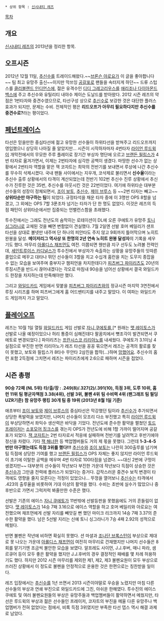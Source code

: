  * 상위 항목 : [[신시내티 레즈]]

[[목차]]

== 개요 ==
[[신시내티 레즈]]의 2013년을 정리한 항목.

== 오프시즌 ==
2012년 12월 11일, [[추신수]]를 트레이드해왔다.~~[[브론슨 아로요]]가 이 글을 좋아합니다~~ 팀 최고 유망주 출신~~이지만 막쓰잉 [[공갈]]포로 팬들을 속터지게 하던~~ 드류 스텁스를 [[클리블랜드 인디언스]]에, 젊은 유격수인 [[디디 그레고리우스]]를 [[애리조나 다이아몬드백스]]에 주고 추신수와 유틸리티 내야수 제이슨 도날드를 받아왔다. 2012 시즌 레즈의 약점은 1번타자와 중견수였으므로, 타선구성 상으로 [[추신수]]로 보강한 것은 대단한 플러스 효과가 되지만, 문제는 수비. 전체적인 평은 '''리드오프가 아무리 필요하다지만 추신수를 중견수로?'''라는 평이었다. 

== [[페넌트레이스]] ==
타선은 믿을만한 중심타선에 젊고 유망한 선수들이 하위타선을 받쳐주고 리드오프까지 영입했으니 상당히 나아질 줄 알았지만... 시즌이 시작하자마자 4번타자 [[라이언 루드윅]]이 개막전에서의 무모한 주루 플레이로 장기간 부상자 명단에 오르고 [[브랜든 필립스]]가 4번 타자로 옮겨가면서, 이제는 2번타자에 심각한 공백이 생겼다. 마땅한 선수가 없는 상황에서 2번타자 역할을 맡은 잭 코자트는 최악의 전반기를 보내면서 루상에 나간 추신수를 무수히 삭제시켰다. 국내 팬들 사이에서는 지우개, 코삭제로 불리면서 '''신수율'''이라는 추신수 출루 상황에서의 타격이 계산되었는데 전반기 102번 추신수 진루 상황에서 추신수가 진루한 것은 35번, 추신수를 아웃시킨 것은 22번이었다. 여기에 하위타순 대부분 선수들의 성장이 정체되면서, [[조이 보토]], [[추신수]], [[제이 브루스]] 등 ~~2번 타자는 빼고~~ '''상위타순만 야구하는 팀'''이 되었다. 규정타석을 채운 타자 중에 이 3명만 OPS 8할을 넘겼고, 그 외에는 OPS 7할 3푼조차 넘기는 타자가 단 한 명도 없었다. 이것은 레즈의 득점 패턴이 상위타순에서만 집중되는 언밸런스함을 초래했다. 

투수진에서는 그래도 전년도의 숨막히는 로테이션이 DL에 오른 쿠에토가 유망주 [[토니 싱그라니]]로 교체된 것을 빼면 변함없이 견실했다. 7월 2일엔 선발 호머 베일리가 샌프 타선을 상대로 볼넷만 내주며 단 하나의 피안타도 주지 않고 9회까지 틀어막으며 노히트 완봉을 달성. '''메이저리그 역사상 또 한명의 2년 연속 노히트 완봉 달성자'''의 기록을 세우기도 했다. 마무리 [[아롤디스 채프먼]]도 여전. 이쯤되면 웬만큼 지구 선두도 노려볼 전력인데, [[세인트루이스 카디널스]]가 투수진에서 부상자가 속출하는 상황을 유망주들의 잇따른 콜업으로 메꾸고 대타나 뛰던 선수들이 3할을 치고 수십개 홈런을 치는 도무지 종잡을 수 없는 모습을 보여주며 중부지구 챔피언을 차지한데다가 [[피츠버그 파이리츠]]도 20년의 루징시즌을 반드시 끊어내겠다는 각오로 마침내 90승을 넘어선 상황에서 결국 와일드카드 한장을 차지하는데 만족해야만 했다.

그리고 [[와일드카드]] 게임에서 맞붙을 [[피츠버그 파이리츠]]와의 정규시즌 마지막 3연전에서 루징 시리즈를 하며 피츠버그에게 홈 어드밴티지를 내주고 말았다. 이 여파는 와일드카드 게임까지 가고 말았다.

== [[플레이오프]] ==
레즈는 10월 1일 열릴 [[와일드카드]] 게임 선발로 [[자니 쿠에토]]를,[* 원래는 [[맷 레이토스]]가 선발로 나올 예정이었으나 허리 통증이 심해진데다 팔꿈치에서 뼛조각이 발견되면서 쿠에토로 변경되었다.] 파이리츠는 [[프란시스코 리리아노]]를 내세웠다. 쿠에토가 3.1이닝 4실점으로 부진한 반면 리리아노가 레즈 타선을 꽁꽁 묶으면서 레즈는 공격의 활로를 찾이 못했고, 보토와 필립스가 8타수 무안타 2삼진을 합작(...)하며 [[망했어요]]. 추신수의 홈런 포함 2득점에 그치면서 레즈는 파이리츠에게 2:6으로 패하며 시즌을 접었다.

== 시즌 총평 ==
'''90승 72패 (NL 5위)'''
'''타/출/장 : .249(8)/.327(2)/.391(10), 득점 3위, 도루 10위, 홈런 11위'''
'''팀 평균자책점 3.38(4위), 선발 3위, 불펜 4위'''
'''팀 수비력 4위 (팬그래프 팀 필딩 UZR기준)'''
'''팜 유망주 랭킹 30개 팀 중 19위 (2013년 8월 1일 기준)'''

애초부터 [[조이 보토]]와 [[제이 브루스]]의 중심타선은 막강했던 팀이라 [[추신수]]가 추가되면서 상당한 폭발력을 보였지만, 나머지 선수들이 모조리 다소 부진했고 특히 [[라이언 루드윅]]이 부상당하면서 좌익수 생산력은 바닥을 기었다. 전년도에 준수한 활약을 펼쳤던 [[토드 프레이저]]는 [[소포모어 징크스]]를 겪는지 OPS가 전년도에 비해 1할 가까이 떨어지며 공갈포가 되었다. [[잭 코자트]]는 2번 타자로서 적응에 실패하며 전반기를 날려먹고 후반기에야 정신을 차렸다. 기타 [[잭 해너한]] 등 백업멤버들도 거의 제 몫을 못했다. 그런데 '''1-3-4-5번만 야구했는데도 득점 3위를 했다!!!''' [[추신수]]와 [[조이 보토]]는 나란히 300출루를 넘기며 팀 득점에 상당한 기여를 했고 [[브랜든 필립스]]가 OPS 자체는 좋지 않지만 라이언 루드윅이 초기에 이탈한 공백을 메우며 4번 타자로 100타점을 넘겼다. ~~대신 2번에 구멍이 생겼지만~~ 대부분의 선수들이 작년보다 부진한 가운데 작년보다 득점이 상승한 것은 [[추신수]]가 그만큼 전력에 플러스가 되었다는 증거다. 갑작스러운 중견수 보직 변경이 타격에도 영향을 줄지 모른다는 걱정이 있었으나... 뚜껑을 열어보니 [[추신수]]는 타격에서 .423의 출루율을 비롯하여 기대 이상의 활약을 했다. 수비는 초반에 실수가 많았으나 중후반으로 가면서 그럭저럭 봐줄만한 수준은 했다.

선발은 기존의 에이스 [[자니 쿠에토]]가 11번밖에 선발등판을 못했음에도 거의 흔들림이 없었다. [[맷 레이토스]]가 14승 7패 3.16으로 에이스 역할을 하고 호머 베일리와 아로요는 여전했으며 채프먼에게 선발 자리를 빼앗길 뻔 했던 마이크 리크까지 14승 7패 3.37의 준수한 활약을 했다. 남은 5선발 지리는 신예 토니 싱그라니가 7승 4패 2.92의 성적으로 메웠다. 

반면 불펜은 작년에 비하면 확실히 못했다. 션 마셜과 [[조나단 브록스턴]]이 부상으로 제대로 못 나오는 가운데 [[아롤디스 채프먼]]이 여전히 마무리로 건재했지만 나머지 선수들은 8회를 맡기기엔 조금씩 불안한 모습을 보였다. 알프레도 사이먼, J.J.후버, 매니 파라, 샘 르큐어 등이 모두 좋은 활약을 했지만 J.J.후버의 경우 결정적인 패배를 몇 차례 허용하기도 했다. 하지만 2012 시즌 마무리를 제외한 제1, 제2, 제3 불펜요원이 모두 부상으로 쓰러진 상황에서 이 정도로 불펜을 안정적으로 운용한 것은 한편으로는 칭찬받을 일이다.

레즈 입장에서는 [[추신수]]를 1년 쓰면서 2013 시즌이야말로 우승을 노렸지만 마침 다른 선수들의 부상과 연쇄 부진으로 와일드카드에 그친, 아쉬운 한해였다. 투수진의 에이스 쿠에토 및 여러 불펜요원들의 부상은 유망주들과 백업멤버들이 활약하면서 메웠지만, 타선은 루드윅의 부상과 젊은 선수들인 프레이저, 코자트의 부진을 메울 다른 유망주나 백업멤버가 전혀 없었다는 점에서, 비록 득점 3위였지만 부족한 타선 뎁스 역시 해결 과제로 남았다. 
